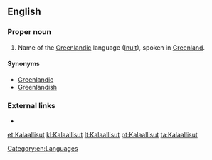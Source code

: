 {{also|kalaallisut}}
==English==
{{wikipedia}}
===Proper noun===
{{en-proper noun}}

# Name of the [[Greenlandic]] language ([[Inuit]]), spoken in [[Greenland]].

====Synonyms====
* [[Greenlandic]]
* [[Greenlandish]]

===External links===
* {{ISO 639|link=Ethnologue|1code=kl|code=kal}}

[[Category:en:Languages]]

[[et:Kalaallisut]]
[[kl:Kalaallisut]]
[[lt:Kalaallisut]]
[[pt:Kalaallisut]]
[[ta:Kalaallisut]]